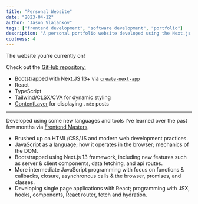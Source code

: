 ```yaml
---
title: "Personal Website"
date: "2023-04-12"
author: "Jason Vlajankov"
tags: ["frontend development", "software development", "portfolio"]
description: "A personal portfolio website developed using the Next.js 13 framework."
coolness: 4
---
```


The website you're currently on!

Check out the [GitHub repository.](https://github.com/jvlaj/website)

- Bootstrapped with Next.JS 13+ via [`create-next-app`](https://github.com/vercel/next.js/tree/canary/packages/create-next-app)
- React
- TypeScript
- [Tailwind](https://tailwindcss.com/)/CLSX/CVA for dynamic styling
- [ContentLayer](https://www.contentlayer.dev/) for displaying `.mdx` posts

<hr />

Developed using some new languages and tools I've learned over the past few months via [Frontend Masters](https://frontendmasters.com/).

- Brushed up on HTML/CSS/JS and modern web development practices.
- JavaScript as a language; how it operates in the browser; mechanics of the DOM.
- Bootstrapped using Next.js 13 framework, including new features such as server & client components, data fetching, and api routes.
- More intermediate JavaScript programming with focus on functions & callbacks, closure, asynchronous calls & the browser, promises, and classes.
- Developing single page applications with React; programming with JSX, hooks, components, React router, fetch and hydration.

